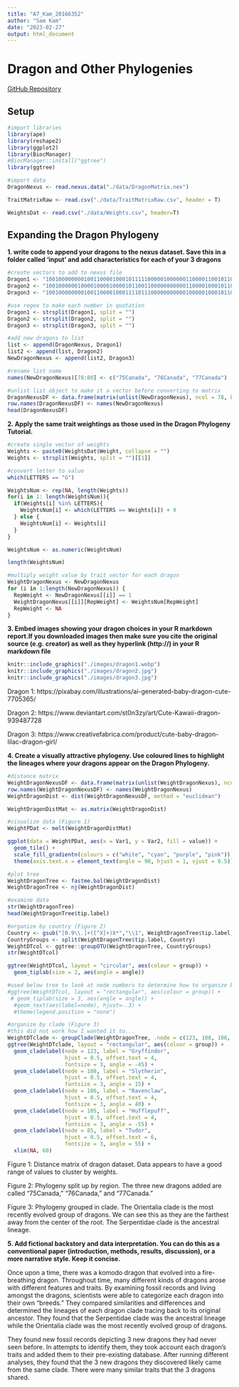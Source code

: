 ```yaml
---
title: "A7_Kam_20166352"
author: "Sam Kam"
date: "2023-02-27"
output: html_document
---
```

# Dragon and Other Phylogenies

[GitHub Repository](https://github.com/samkam48/BIOL432_Assignment7)

## Setup

```r
#import libraries
library(ape)
library(reshape2)
library(ggplot2)
library(BiocManager)
#BiocManager::install("ggtree")
library(ggtree)

#import data
DragonNexus <- read.nexus.data("./data/DragonMatrix.nex")

TraitMatrixRaw <- read.csv("./data/TraitMatrixRaw.csv", header = T)

WeightsDat <- read.csv("./data/Weights.csv", header=T)
```

## Expanding the Dragon Phylogeny

**1. write code to append your dragons to the nexus dataset. Save this in a folder called 'input' and add characteristics for each of your 3 dragons**

```r
#create vectors to add to nexus file
Dragon1 <- "100100000000100110000100010111110000010000001100001100101100011000000000000100"
Dragon2 <- "100100000010000100001000010110011000000000001100001000101100010000000010011100"
Dragon3 <- "100100000000100110000100011110111000000000001000001000101100111110000000011100"

#use regex to make each number in quotation
Dragon1 <- strsplit(Dragon1, split = "")
Dragon2 <- strsplit(Dragon2, split = "")
Dragon3 <- strsplit(Dragon3, split = "")

#add new dragons to list
list <- append(DragonNexus, Dragon1)
list2 <- append(list, Dragon2)
NewDragonNexus <- append(list2, Dragon3)

#rename list name
names(NewDragonNexus)[78:80] <- c("75Canada", "76Canada", "77Canada")

#unlist list object to make it a vector before converting to matrix
DragonNexusDF <- data.frame(matrix(unlist(NewDragonNexus), ncol = 78, byrow = T))
row.names(DragonNexusDF) <- names(NewDragonNexus)
head(DragonNexusDF)
```

**2. Apply the same trait weightings as those used in the Dragon Phylogeny Tutorial.**

```r
#create single vector of weights
Weights <- paste0(WeightsDat$Weight, collapse = "")
Weights <- strsplit(Weights, split = "")[[1]]

#convert letter to value
which(LETTERS == "G")

WeightsNum <- rep(NA, length(Weights))
for(i in 1: length(WeightsNum)){
  if(Weights[i] %in% LETTERS){
    WeightsNum[i] <- which(LETTERS == Weights[i]) + 9
  } else {
    WeightsNum[i] <- Weights[i]
  }
}

WeightsNum <- as.numeric(WeightsNum)

length(WeightsNum)

#multiply weight value by trait vector for each dragon
WeightDragonNexus <- NewDragonNexus
for (i in 1:length(NewDragonNexus)) {
  RepWeight <- NewDragonNexus[[i]] == 1
  WeightDragonNexus[[i]][RepWeight] <- WeightsNum[RepWeight]
  RepWeight <- NA
}
```

**3. Embed images showing your dragon choices in your R markdown report.If you downloaded images then make sure you cite the original source (e.g. creator) as well as they hyperlink (http://) in your R markdown file **

```r
knitr::include_graphics("./images/dragon1.webp")
knitr::include_graphics("./images/dragon2.jpg")
knitr::include_graphics("./images/dragon3.jpg")
```

Dragon 1: https://pixabay.com/illustrations/ai-generated-baby-dragon-cute-7705365/

Dragon 2: https://www.deviantart.com/st0n3zy/art/Cute-Kawaii-dragon-939487728

Dragon 3: https://www.creativefabrica.com/product/cute-baby-dragon-lilac-dragon-girl/

**4. Create a visually attractive phylogeny. Use coloured lines to highlight the lineages where your dragons appear on the Dragon Phylogeny.**

```r
#distance matrix
WeightDragonNexusDF <- data.frame(matrix(unlist(WeightDragonNexus), ncol = 78, byrow = T))
row.names(WeightDragonNexusDF) <- names(WeightDragonNexus)
WeightDragonDist <- dist(WeightDragonNexusDF, method = "euclidean")

WeightDragonDistMat <- as.matrix(WeightDragonDist)

#visualize data (Figure 1)
WeightPDat <- melt(WeightDragonDistMat)

ggplot(data = WeightPDat, aes(x = Var1, y = Var2, fill = value)) +
  geom_tile() +
  scale_fill_gradientn(colours = c("white", "cyan", "purple", "pink")) +
  theme(axis.text.x = element_text(angle = 90, hjust = 1, vjust = 0.5))
```

```r
#plot tree
WeightDragonTree <- fastme.bal(WeightDragonDist)
WeightDragonTree <- nj(WeightDragonDist)

#examine data
str(WeightDragonTree)
head(WeightDragonTree$tip.label)

#organize by country (Figure 2)
Country <- gsub("[0.9\\.]+([^X]+)X*","\\1", WeightDragonTree$tip.label)
CountryGroups <- split(WeightDragonTree$tip.label, Country)
WeightDTcol <- ggtree::groupOTU(WeightDragonTree, CountryGroups)
str(WeightDTcol)

ggtree(WeightDTcol, layout = "circular", aes(colour = group)) +
  geom_tiplab(size = 2, aes(angle = angle))

#used below tree to look at node numbers to determine how to organize by clade...
#ggtree(WeightDTcol, layout = "rectangular", aes(colour = group)) +
 # geom_tiplab(size = 3, aes(angle = angle)) +
  #geom_text(aes(label=node), hjust=-.3) +
  #theme(legend.position = "none")

#organize by clade (Figure 3)
#this did not work how I wanted it to... 
WeightDTclade <- groupClade(WeightDragonTree, .node = c(123, 108, 106, 105, 85))
ggtree(WeightDTclade, layout = "rectangular", aes(colour = group)) +
  geom_cladelabel(node = 123, label = "Gryffindor",
                  hjust = 0.5, offset.text = 4,
                  fontsize = 3, angle = -45) +
  geom_cladelabel(node = 108, label = "Slytherin",
                  hjust = 0.5, offset.text = 4,
                  fontsize = 3, angle = 15) +
  geom_cladelabel(node = 106, label = "Ravenclaw",
                  hjust = 0.5, offset.text = 4,
                  fontsize = 3, angle = 40) +
  geom_cladelabel(node = 105, label = "Hufflepuff",
                  hjust = 0.5, offset.text = 4,
                  fontsize = 3, angle = -55) +
  geom_cladelabel(node = 85, label = "Tudor",
                  hjust = 0.5, offset.text = 6,
                  fontsize = 3, angle = 55) +
  xlim(NA, 60)
```

Figure 1: Distance matrix of dragon dataset. Data appears to have a good range of values to cluster by weights.

Figure 2: Phylogeny split up by region. The three new dragons added are called "75Canada," "76Canada," and "77Canada."

Figure 3: Phylogeny grouped in clade. The Orientalia clade is the most recently evolved group of dragons. We can see this as they are the farthest away from the center of the root. The Serpentidae clade is the ancestral lineage. 

**5. Add fictional backstory and data interpretation. You can do this as a conventional paper (introduction, methods, results, discussion), or a more narrative style. Keep it concise.**

Once upon a time, there was a komodo dragon that evolved into a fire-breathing dragon. Throughout time, many different kinds of dragons arose with different features and traits. By examining fossil records and living amongst the dragons, scientists were able to categorize each dragon into their own "breeds." They compared similarities and differences and determined the lineages of each dragon clade tracing back to its original ancestor. They found that the Serpentidae clade was the ancestral lineage while the Orientalia clade was the most recently evolved group of dragons. 

They found new fossil records depicting 3 new dragons they had never seen before. In attempts to identify them, they took account each dragon's traits and added them to their pre-existing database. After running different analyses, they found that the 3 new dragons they discovered likely came from the same clade. There were many similar traits that the 3 dragons shared. 